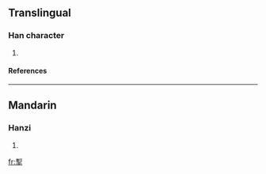 ==Translingual==
===Han character===
{{Han char|rn=64|rad=手|as=09|sn=13|four=5250<sub>2</sub>|canj=木弓手 (DNQ)}}
# {{defn|Han|sort=手09}}
====References====
{{Han ref|kx=0443.230|dkj=12381|dj=0794.230|hdz=31910.040|uh=63E7|ud=25575|bh=DDB7|bd=56759}}
----
==Mandarin==
===Hanzi===
{{cmn-hanzi|pin=[[là]] (la4)|wg=la<sup>4</sup>}}
# {{defn|Mandarin}}

[[fr:揧]]